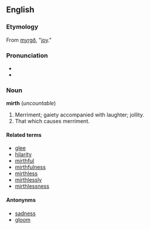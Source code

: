 ==English==
===Etymology===
From {{OE.}} [[myrgð]], "[[joy]]."
===Pronunciation===
*{{AHD|/mûrth/}}
*{{audio|en-us-mirth.ogg|Audio (US)}}

===Noun===
'''mirth''' (''uncountable'')
#Merriment; gaiety accompanied with laughter; jollity.
#That which causes merriment.
==== Related terms ====
*[[glee]]
*[[hilarity]]
*[[mirthful]]
*[[mirthfulness]]
*[[mirthless]]
*[[mirthlessly]]
*[[mirthlessness]]

==== Antonynms ====
*[[sadness]]
*[[gloom]]